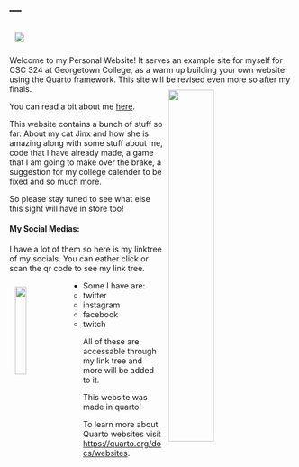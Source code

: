 ---
---
<style>
img {
    margin-top: 10px;
    margin-left: 10px;
    margin-bottom: 10px;
    margin-right: 20px;
}
</style>
![](https://images-wixmp-ed30a86b8c4ca887773594c2.wixmp.com/f/077f7eb0-ab76-4335-87fc-24817b8d9350/d7a459j-3968d5c1-9aec-46e4-953f-63d1fd3790ef.gif?token=eyJ0eXAiOiJKV1QiLCJhbGciOiJIUzI1NiJ9.eyJzdWIiOiJ1cm46YXBwOjdlMGQxODg5ODIyNjQzNzNhNWYwZDQxNWVhMGQyNmUwIiwiaXNzIjoidXJuOmFwcDo3ZTBkMTg4OTgyMjY0MzczYTVmMGQ0MTVlYTBkMjZlMCIsIm9iaiI6W1t7InBhdGgiOiJcL2ZcLzA3N2Y3ZWIwLWFiNzYtNDMzNS04N2ZjLTI0ODE3YjhkOTM1MFwvZDdhNDU5ai0zOTY4ZDVjMS05YWVjLTQ2ZTQtOTUzZi02M2QxZmQzNzkwZWYuZ2lmIn1dXSwiYXVkIjpbInVybjpzZXJ2aWNlOmZpbGUuZG93bmxvYWQiXX0.anss_orgY5Urp8prE1teFbrjTHEAF6brDXlepoDqsCM)

Welcome to my Personal Website!  It serves an example site for myself for CSC 324 at Georgetown College, as a warm up building your own website using the Quarto framework. This site will be revised even more so after my finals.
<img align="right" src="images/myart.jpg" width= 40%></img>

You can read a bit about me [here](about.html).

This website contains a bunch of stuff so far. About my cat Jinx and how she is amazing along with some stuff about me, code that I have already made, a game that I am going to make over the brake, a suggestion for my college calender to be fixed and so much more.

So please stay tuned to see what else this sight will have in store too!

#### My Social Medias:
I have a lot of them so here is my linktree of my socials. You can eather click or scan the qr code to see my link tree.
<p>
<a href = "https://linktr.ee/smolspooklover"><img align='left' src = 'images/smolspooklover.png' width=20%></img></a>
 
- Some I have are:
    - twitter
    - instagram
    - facebook
    - twitch

All of these are accessable through my link tree and more will be added to it.
</p>
 
 

::: {.callout-note}
This website was made in quarto!

To learn more about Quarto websites visit <https://quarto.org/docs/websites>.
:::